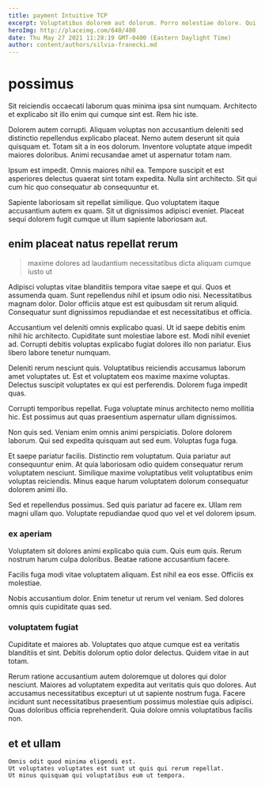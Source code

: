 ```yaml
---
title: payment Intuitive TCP
excerpt: Voluptatibus dolorem aut dolorum. Porro molestiae dolore. Qui et rerum aut sunt.
heroImg: http://placeimg.com/640/480
date: Thu May 27 2021 11:28:19 GMT-0400 (Eastern Daylight Time)
author: content/authors/silvia-franecki.md
---
```

# possimus

Sit reiciendis occaecati laborum quas minima ipsa sint numquam. Architecto et explicabo sit illo enim qui cumque sint est. Rem hic iste.
  
Dolorem autem corrupti. Aliquam voluptas non accusantium deleniti sed distinctio repellendus explicabo placeat. Nemo autem deserunt sit quia quisquam et. Totam sit a in eos dolorum. Inventore voluptate atque impedit maiores doloribus. Animi recusandae amet ut aspernatur totam nam.
  
Ipsum est impedit. Omnis maiores nihil ea. Tempore suscipit et est asperiores delectus quaerat sint totam expedita. Nulla sint architecto. Sit qui cum hic quo consequatur ab consequuntur et.
  
Sapiente laboriosam sit repellat similique. Quo voluptatem itaque accusantium autem ex quam. Sit ut dignissimos adipisci eveniet. Placeat sequi dolorem fugit cumque ut illum sapiente laboriosam aut.

## enim placeat natus repellat rerum

> maxime dolores ad laudantium necessitatibus dicta aliquam cumque iusto ut

Adipisci voluptas vitae blanditiis tempora vitae saepe et qui. Quos et assumenda quam. Sunt repellendus nihil et ipsum odio nisi. Necessitatibus magnam dolor. Dolor officiis atque est est quibusdam sit rerum aliquid. Consequatur sunt dignissimos repudiandae et est necessitatibus et officia.
  
Accusantium vel deleniti omnis explicabo quasi. Ut id saepe debitis enim nihil hic architecto. Cupiditate sunt molestiae labore est. Modi nihil eveniet ad. Corrupti debitis voluptas explicabo fugiat dolores illo non pariatur. Eius libero labore tenetur numquam.
  
Deleniti rerum nesciunt quis. Voluptatibus reiciendis accusamus laborum amet voluptates ut. Est et voluptatem eos maxime maxime voluptas. Delectus suscipit voluptates ex qui est perferendis. Dolorem fuga impedit quas.
  
Corrupti temporibus repellat. Fuga voluptate minus architecto nemo mollitia hic. Est possimus aut quas praesentium aspernatur ullam dignissimos.
  
Non quis sed. Veniam enim omnis animi perspiciatis. Dolore dolorem laborum. Qui sed expedita quisquam aut sed eum. Voluptas fuga fuga.
  
Et saepe pariatur facilis. Distinctio rem voluptatum. Quia pariatur aut consequuntur enim. At quia laboriosam odio quidem consequatur rerum voluptatem nesciunt. Similique maxime voluptatibus velit voluptatibus enim voluptas reiciendis. Minus eaque harum voluptatem dolorum consequatur dolorem animi illo.
  
Sed et repellendus possimus. Sed quis pariatur ad facere ex. Ullam rem magni ullam quo. Voluptate repudiandae quod quo vel et vel dolorem ipsum.

### ex aperiam

Voluptatem sit dolores animi explicabo quia cum. Quis eum quis. Rerum nostrum harum culpa doloribus. Beatae ratione accusantium facere.
  
Facilis fuga modi vitae voluptatem aliquam. Est nihil ea eos esse. Officiis ex molestiae.
  
Nobis accusantium dolor. Enim tenetur ut rerum vel veniam. Sed dolores omnis quis cupiditate quas sed.

### voluptatem fugiat

Cupiditate et maiores ab. Voluptates quo atque cumque est ea veritatis blanditiis et sint. Debitis dolorum optio dolor delectus. Quidem vitae in aut totam.
  
Rerum ratione accusantium autem doloremque ut dolores qui dolor nesciunt. Maiores ad voluptatem expedita aut veritatis quis quo dolores. Aut accusamus necessitatibus excepturi ut ut sapiente nostrum fuga. Facere incidunt sunt necessitatibus praesentium possimus molestiae quis adipisci. Quas doloribus officia reprehenderit. Quia dolore omnis voluptatibus facilis non.

## et et ullam

```text
Omnis odit quod minima eligendi est.
Ut voluptates voluptates est sunt ut quis qui rerum repellat.
Ut minus quisquam qui voluptatibus eum ut tempora.
```

